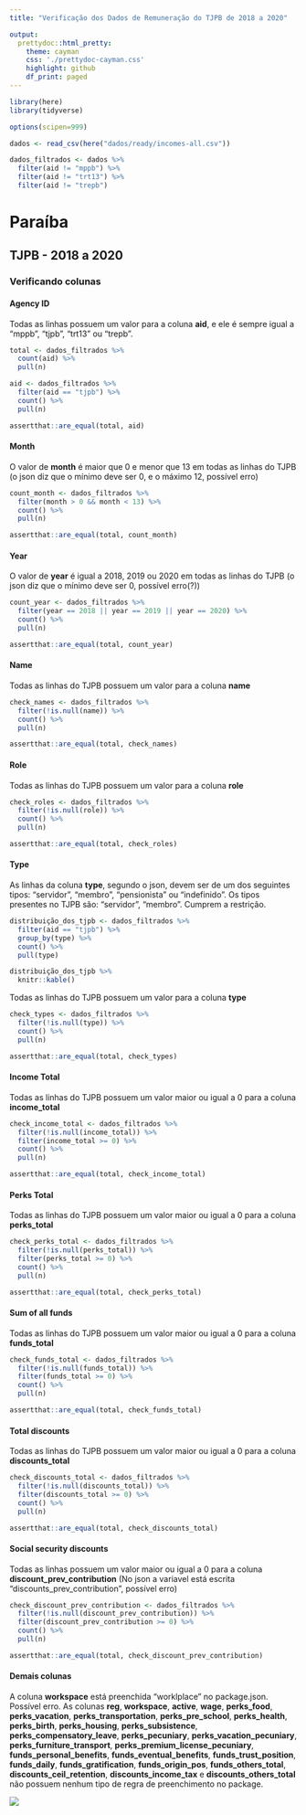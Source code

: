 ```yaml
---
title: "Verificação dos Dados de Remuneração do TJPB de 2018 a 2020"

output:
  prettydoc::html_pretty:
    theme: cayman
    css: './prettydoc-cayman.css'
    highlight: github
    df_print: paged
---
```

  
```r
library(here)
library(tidyverse)

options(scipen=999)

dados <- read_csv(here("dados/ready/incomes-all.csv"))

dados_filtrados <- dados %>%
  filter(aid != "mppb") %>%
  filter(aid != "trt13") %>%
  filter(aid != "trepb")
```

# Paraíba
## TJPB - 2018 a 2020
### Verificando colunas
#### Agency ID
Todas as linhas possuem um valor para a coluna **aid**, e ele é sempre igual a "mppb", "tjpb", "trt13" ou "trepb".
```r
total <- dados_filtrados %>%
  count(aid) %>%
  pull(n)

aid <- dados_filtrados %>%
  filter(aid == "tjpb") %>%
  count() %>%
  pull(n)

assertthat::are_equal(total, aid)
```
#### Month
O valor de **month** é maior que 0 e menor que 13 em todas as linhas do TJPB (o json diz que o mínimo deve ser 0, e o máximo 12, possível erro)
```r
count_month <- dados_filtrados %>%
  filter(month > 0 && month < 13) %>%
  count() %>%
  pull(n)

assertthat::are_equal(total, count_month)
```
#### Year
O valor de **year** é igual a 2018, 2019 ou 2020 em todas as linhas do TJPB (o json diz que o mínimo deve ser 0, possível erro(?))
```r
count_year <- dados_filtrados %>%
  filter(year == 2018 || year == 2019 || year == 2020) %>%
  count() %>%
  pull(n)

assertthat::are_equal(total, count_year)
```
#### Name
Todas as linhas do TJPB possuem um valor para a coluna **name** 
```r
check_names <- dados_filtrados %>%
  filter(!is.null(name)) %>%
  count() %>%
  pull(n)

assertthat::are_equal(total, check_names)
```
#### Role
Todas as linhas do TJPB possuem um valor para a coluna **role**
```r
check_roles <- dados_filtrados %>%
  filter(!is.null(role)) %>%
  count() %>%
  pull(n)

assertthat::are_equal(total, check_roles)
```
#### Type
As linhas da coluna **type**, segundo o json, devem ser de um dos seguintes tipos: "servidor", "membro", "pensionista" ou "indefinido".
Os tipos presentes no TJPB são: "servidor", "membro". Cumprem a restrição.
```r
distribuição_dos_tjpb <- dados_filtrados %>% 
  filter(aid == "tjpb") %>% 
  group_by(type) %>% 
  count() %>%
  pull(type)

distribuição_dos_tjpb %>%
  knitr::kable()
```

Todas as linhas do TJPB possuem um valor para a coluna **type**
```r
check_types <- dados_filtrados %>%
  filter(!is.null(type)) %>%
  count() %>%
  pull(n)

assertthat::are_equal(total, check_types)
```
#### Income Total
Todas as linhas do TJPB possuem um valor maior ou igual a 0 para a coluna **income_total**
```r
check_income_total <- dados_filtrados %>%
  filter(!is.null(income_total)) %>%
  filter(income_total >= 0) %>%
  count() %>%
  pull(n)

assertthat::are_equal(total, check_income_total)
```
#### Perks Total
Todas as linhas do TJPB possuem um valor maior ou igual a 0 para a coluna **perks_total**
```r
check_perks_total <- dados_filtrados %>%
  filter(!is.null(perks_total)) %>%
  filter(perks_total >= 0) %>%
  count() %>%
  pull(n)

assertthat::are_equal(total, check_perks_total)
```
#### Sum of all funds
Todas as linhas do TJPB possuem um valor maior ou igual a 0 para a coluna **funds_total**
```r
check_funds_total <- dados_filtrados %>%
  filter(!is.null(funds_total)) %>%
  filter(funds_total >= 0) %>%
  count() %>%
  pull(n)

assertthat::are_equal(total, check_funds_total)
```
#### Total discounts
Todas as linhas do TJPB possuem um valor maior ou igual a 0 para a coluna **discounts_total**
```r
check_discounts_total <- dados_filtrados %>%
  filter(!is.null(discounts_total)) %>%
  filter(discounts_total >= 0) %>%
  count() %>%
  pull(n)

assertthat::are_equal(total, check_discounts_total)
```
#### Social security discounts
Todas as linhas possuem um valor maior ou igual a 0 para a coluna **discount_prev_contribution** (No json a variavel está escrita "discounts_prev_contribution", possível erro)
```r
check_discount_prev_contribution <- dados_filtrados %>%
  filter(!is.null(discount_prev_contribution)) %>%
  filter(discount_prev_contribution >= 0) %>%
  count() %>%
  pull(n)

assertthat::are_equal(total, check_discount_prev_contribution)
```
#### Demais colunas
A coluna **workspace** está preenchida "worklplace" no package.json. Possível erro.
As colunas **reg**, **workspace**, **active**, **wage**, **perks_food**, **perks_vacation**, **perks_transportation**,  **perks_pre_school**, **perks_health**, **perks_birth**, **perks_housing**,  **perks_subsistence**, **perks_compensatory_leave**, **perks_pecuniary**, **perks_vacation_pecuniary**,  **perks_furniture_transport**, **perks_premium_license_pecuniary**, **funds_personal_benefits**, **funds_eventual_benefits**,  **funds_trust_position**, **funds_daily**, **funds_gratification**, **funds_origin_pos**, **funds_others_total**,  **discounts_ceil_retention**, **discounts_income_tax** e **discounts_others_total** não possuem nenhum tipo de regra de preenchimento no package.

<div class="logo">![](https://avatars2.githubusercontent.com/u/17051677?s=200&v=4)</div>